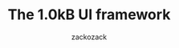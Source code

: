 ---
title: The 1.0kB UI framework
description: We'll go through VanJs, the smallest UI framework, and see how UI frameworks actually work.
publishedAt: '2025-03-08'
updatedAt: '2025-03-08'
featured: false
published: true
minis: false
author: zackozack
tags:
  - javascript
  - frameworks
  - ui
  - web-development
---
